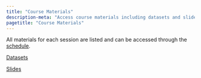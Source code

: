 ```yaml
---
title: "Course Materials"
description-meta: "Access course materials including datasets and slides for the Tools and Skills for Reproducible Transport Research course."
pagetitle: "Course Materials"
---
```


All materials for each session are listed and can be accessed through the [schedule](schedule.qmd).

[Datasets](data/)

[Slides](slides/)



